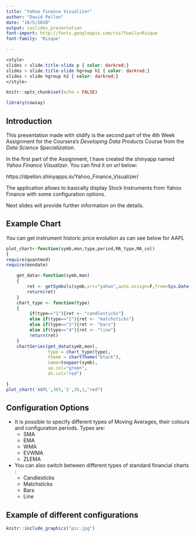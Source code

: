 ```yaml
---
title: "Yahoo Finance Visualizer"
author: "David Pellon"
date: "16/5/2020"
output: ioslides_presentation
font-import: http://fonts.googleapis.com/css?family=Risque
font-family: 'Risque'

---
```



```css
<style>
slides > slide.title-slide p { color: darkred;}
slides > slide.title-slide hgroup h1 { color: darkred;}
slides > slide hgroup h2 { color: darkred;}
</style>
```    


```r
knitr::opts_chunk$set(echo = FALSE)

library(cowsay)

```

## Introduction {.smaller}

This presentation made with slidify is the second part of the 4th Week Assignment 
for the Coursera's *Developing Data Products* Course from the 
*Data Science Specialization*.

In the first part of the Assignment, I have created the shinyapp named
*Yahoo Finance Visualizer*. You can find it on url below:


https://dpellon.shinyapps.io/Yahoo_Finance_Visualizer/


The application allows to basically display Stock Instruments from Yahoo Finance
with some configuration options.

Next slides will provide further information on the details.


## Example Chart {.smaller}

You can get instrument historic price evolution as can see below for AAPL


```r

plot_chart<-function(symb,mon,type,period,MA_type,MA_col)
{
require(quantmod)
require(mondate)

    get_data<-function(symb,mon)
    {
        ret <- getSymbols(symb,src="yahoo",auto.assign=F,from=Sys.Date()-mon,to=Sys.Date())
        return(ret)
    }
    chart_type <- function(type)
    {
         if(type=="1"){ret <- "candlesticks"}
         else if(type=="2"){ret <- "matchsticks"}
         else if(type=="3"){ret <- "bars"}
         else if(type=="4"){ret <- "line"}
         return(ret)
    }
    chartSeries(get_data(symb,mon),
                type = chart_type(type), 
                theme = chartTheme("black"),
                name=toupper(symb),
                up.col="green",
                dn.col="red")

}
plot_chart('AAPL',365,'1',20,1,"red")
```

## Configuration Options {.smaller}


- It is possible to specify different types of Moving Averages, their colours and configuration periods. Types are: 
     - SMA
     - EMA
     - WMA
     - EVWMA
     - ZLEMA
     
- You can also switch between different types of standard financial charts : 
     - Candlesticks
     - Matchsticks
     - Bars
     - Line


## Example of different configurations {.smaller}


```r
knitr::include_graphics("pic.jpg")

```